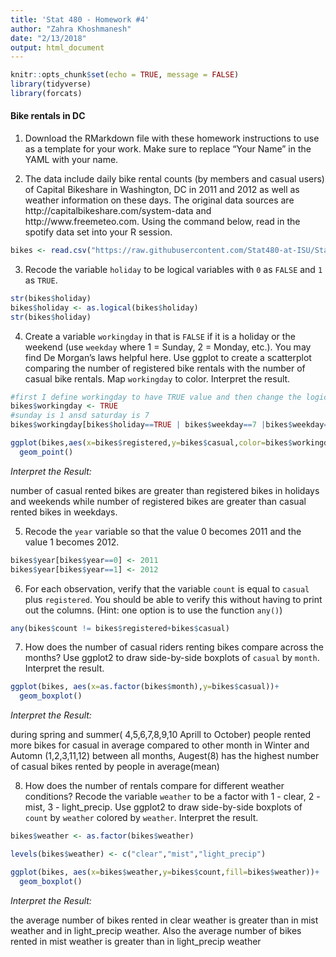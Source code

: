```yaml
---
title: 'Stat 480 - Homework #4'
author: "Zahra Khoshmanesh"
date: "2/13/2018"
output: html_document
---
```


```r
knitr::opts_chunk$set(echo = TRUE, message = FALSE)
library(tidyverse)
library(forcats)
```


#### Bike rentals in DC

1. Download the RMarkdown file with these homework instructions to use as a template for your work. Make sure to replace "Your Name" in the YAML with your name.


2. The data include daily bike rental counts (by members and casual users) of Capital Bikeshare in Washington, DC in 2011 and 2012 as well as weather information on these days. The original data sources are http://capitalbikeshare.com/system-data and http://www.freemeteo.com. Using the command below, read in the spotify data set into your R session. 

```r
bikes <- read.csv("https://raw.githubusercontent.com/Stat480-at-ISU/Stat480-at-ISU.github.io/master/homework/data/bikes.csv")
```


3. Recode the variable `holiday` to be logical variables with `0` as `FALSE` and `1` as `TRUE`.

```r

str(bikes$holiday)
bikes$holiday <- as.logical(bikes$holiday)
str(bikes$holiday)

```


4. Create a variable `workingday` in that is `FALSE` if it is a holiday or the weekend (use `weekday` where 1 = Sunday, 2 = Monday, etc.). You may find De Morgan's laws helpful here. Use ggplot to create a scatterplot comparing the number of registered bike rentals with the number of casual bike rentals. Map `workingday` to color. Interpret the result.

```r
#first I define workingday to have TRUE value and then change the logical value false if the condition true
bikes$workingday <- TRUE
#sunday is 1 ansd saturday is 7
bikes$workingday[bikes$holiday==TRUE | bikes$weekday==7 |bikes$weekday==1] <- FALSE

ggplot(bikes,aes(x=bikes$registered,y=bikes$casual,color=bikes$workingday))+
  geom_point()

```


*Interpret the Result:*

number of casual rented bikes are greater than registered bikes in holidays and weekends while number of registered bikes are greater than casual rented bikes in weekdays.



5. Recode the `year` variable so that the value 0 becomes 2011 and the value 1 becomes 2012.

```r

bikes$year[bikes$year==0] <- 2011
bikes$year[bikes$year==1] <- 2012

```


6. For each observation, verify that the variable `count` is equal to `casual` plus `registered`. You should be able to verify this without having to print out the columns. (Hint: one option is to use the function `any()`)

```r

any(bikes$count != bikes$registered+bikes$casual)

```


7. How does the number of casual riders renting bikes compare across the months? Use ggplot2 to draw side-by-side boxplots of `casual` by `month`. Interpret the result.

```r
ggplot(bikes, aes(x=as.factor(bikes$month),y=bikes$casual))+
  geom_boxplot()

```

*Interpret the Result:*

during spring and summer( 4,5,6,7,8,9,10 Aprill to October) people rented more bikes for casual in average compared to other month in Winter and Automn (1,2,3,11,12) 
between all months, Augest(8) has the highest number of casual bikes rented by people in average(mean)
 
 

8. How does the number of rentals compare for different weather conditions? Recode the variable `weather` to be a factor with 1 - clear, 2 - mist, 3 - light_precip. Use ggplot2 to draw side-by-side boxplots of `count` by `weather` colored by `weather`. Interpret the result.

```r
bikes$weather <- as.factor(bikes$weather)

levels(bikes$weather) <- c("clear","mist","light_precip")

ggplot(bikes, aes(x=bikes$weather,y=bikes$count,fill=bikes$weather))+
  geom_boxplot()

```

*Interpret the Result:*

the average number of bikes rented in clear weather is greater than in mist weather and in light_precip weather. Also the average number of bikes rented in mist weather is greater than in light_precip weather


